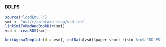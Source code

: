 #### DDLPS

```r
source("loadEnv.R")
smi <- "out/r/annotate_tcga/vsd.rds"
linkSmiToRmdAndBookDir(smi)
vsd <- readRDS(smi)

knitWgcnaTemplate(d = vsd[, colData(vsd)$paper_short_histo %in% "DDLPS"])
```
